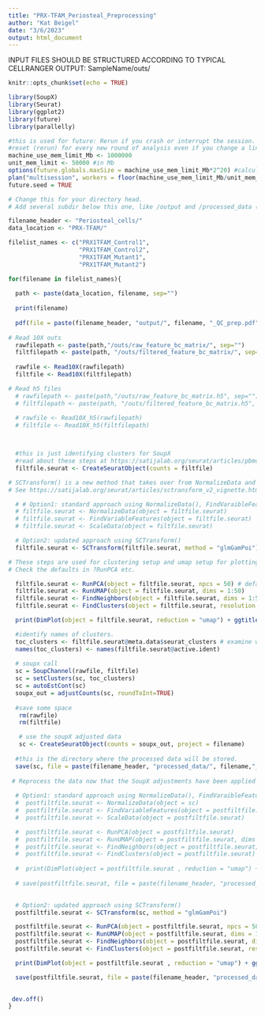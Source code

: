 ```yaml
---
title: "PRX-TFAM_Periosteal_Preprocessing"
author: "Kat Beigel"
date: "3/6/2023"
output: html_document
---
```


INPUT FILES SHOULD BE STRUCTURED ACCORDING TO TYPICAL CELLRANGER OUTPUT: SampleName/outs/

```r
knitr::opts_chunk$set(echo = TRUE)

library(SoupX)
library(Seurat)
library(ggplot2)
library(future)
library(parallelly)
```

```r
#this is used for future: Rerun if you crash or interrupt the session.
#reset (rerun) for every new round of analysis even if you change a line and re-run (always)
machine_use_mem_limit_Mb <- 1000000
unit_mem_limit <- 50000 #in Mb
options(future.globals.maxSize = machine_use_mem_limit_Mb*2^20) #calculates in bytes
plan("multisession", workers = floor(machine_use_mem_limit_Mb/unit_mem_limit))
future.seed = TRUE 

```

```r

# Change this for your directory head.
# Add several subdir below this one, like /output and /processed_data (see below)

filename_header <- "Periosteal_cells/"
data_location <- "PRX-TFAM/"

filelist_names <- c("PRX1TFAM_Control1",
                    "PRX1TFAM_Control2",
                    "PRX1TFAM_Mutant1",
                    "PRX1TFAM_Mutant2")

for(filename in filelist_names){
  
  path <- paste(data_location, filename, sep="")
  
  print(filename)
  
  pdf(file = paste(filename_header, "output/", filename, "_QC_prep.pdf", sep="" ))
  
# Read 10X outs
  rawfilepath <- paste(path,"/outs/raw_feature_bc_matrix/", sep="")
  filtfilepath <- paste(path, "/outs/filtered_feature_bc_matrix/", sep="")
  
  rawfile <- Read10X(rawfilepath)
  filtfile <- Read10X(filtfilepath)

# Read h5 files
  # rawfilepath <- paste(path,"/outs/raw_feature_bc_matrix.h5", sep="")
  # filtfilepath <- paste(path, "/outs/filtered_feature_bc_matrix.h5", sep="")
  
  # rawfile <- Read10X_h5(rawfilepath)
  # filtfile <- Read10X_h5(filtfilepath)



  #this is just identifying clusters for SoupX
  #read about these steps at https://satijalab.org/seurat/articles/pbmc3k_tutorial.html
  filtfile.seurat <- CreateSeuratObject(counts = filtfile)

# SCTransform() is a new method that takes over from NormalizeData and FindVariableFeatures and ScaleData
# See https://satijalab.org/seurat/articles/sctransform_v2_vignette.html

  # # Option1: standard approach using NormalizeData(), FindVaraibleFeatures(), and ScaleData()
  # filtfile.seurat <- NormalizeData(object = filtfile.seurat)
  # filtfile.seurat <- FindVariableFeatures(object = filtfile.seurat)
  # filtfile.seurat <- ScaleData(object = filtfile.seurat)

  # Option2: updated approach using SCTransform()
  filtfile.seurat <- SCTransform(filtfile.seurat, method = "glmGamPoi")

# These steps are used for clustering setup and umap setup for plotting and cluster finding.
# Check the defaults in ?RunPCA etc.

  filtfile.seurat <- RunPCA(object = filtfile.seurat, npcs = 50) # default is 50
  filtfile.seurat <- RunUMAP(object = filtfile.seurat, dims = 1:50) 
  filtfile.seurat <- FindNeighbors(object = filtfile.seurat, dims = 1:50) # default is 1:10
  filtfile.seurat <- FindClusters(object = filtfile.seurat, resolution = 0.8)

  print(DimPlot(object = filtfile.seurat, reduction = "umap") + ggtitle(paste(filename, "pre SoupX")))

  #identify names of clusters.
  toc_clusters <- filtfile.seurat@meta.data$seurat_clusters # examine with toc_clusters[1:10]
  names(toc_clusters) <- names(filtfile.seurat@active.ident)
 
  # soupx call
  sc = SoupChannel(rawfile, filtfile)
  sc = setClusters(sc, toc_clusters)
  sc = autoEstCont(sc)
  soupx_out = adjustCounts(sc, roundToInt=TRUE)
 
  #save some space
   rm(rawfile)
   rm(filtfile)

   # use the soupX adjusted data
   sc <- CreateSeuratObject(counts = soupx_out, project = filename)
   
  #this is the directory where the processed data will be stored.
  save(sc, file = paste(filename_header, "processed_data/", filename,"_SoupX.Rdata", sep="")) 
  
 # Reprocess the data now that the SoupX adjustments have been applied
  
  # Option1: standard approach using NormalizeData(), FindVaraibleFeatures(), and ScaleData()
  #  postfiltfile.seurat <- NormalizeData(object = sc)
  #  postfiltfile.seurat <- FindVariableFeatures(object = postfiltfile.seurat)
  #  postfiltfile.seurat <- ScaleData(object = postfiltfile.seurat)

  #  postfiltfile.seurat <- RunPCA(object = postfiltfile.seurat)
  #  postfiltfile.seurat <- RunUMAP(object = postfiltfile.seurat, dims = 1:50)
  #  postfiltfile.seurat <- FindNeighbors(object = postfiltfile.seurat)
  #  postfiltfile.seurat <- FindClusters(object = postfiltfile.seurat)
  
  #  print(DimPlot(object = postfiltfile.seurat , reduction = "umap") + ggtitle(paste(filename, "POST SoupX")))
 
  # save(postfiltfile.seurat, file = paste(filename_header, "processed_data/", filename, "_SoupX_NFS.Rdata", sep = ""))

  
  # Option2: updated approach using SCTransform()
  postfiltfile.seurat <- SCTransform(sc, method = "glmGamPoi")

  postfiltfile.seurat <- RunPCA(object = postfiltfile.seurat, npcs = 50)
  postfiltfile.seurat <- RunUMAP(object = postfiltfile.seurat, dims = 1:50)
  postfiltfile.seurat <- FindNeighbors(object = postfiltfile.seurat, dims = 1:50)
  postfiltfile.seurat <- FindClusters(object = postfiltfile.seurat, resolution = 0.8)

  print(DimPlot(object = postfiltfile.seurat , reduction = "umap") + ggtitle(paste(filename, "POST SoupX")))

  save(postfiltfile.seurat, file = paste(filename_header, "processed_data/", filename, "_SoupX_SCT.Rdata", sep = ""))

 
 dev.off()
}

```

